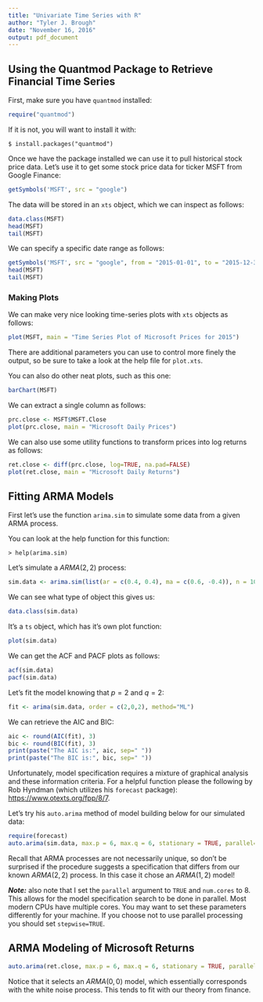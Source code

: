 ---
title: "Univariate Time Series with R"
author: "Tyler J. Brough"
date: "November 16, 2016"
output: pdf_document
---

## Using the Quantmod Package to Retrieve Financial Time Series

First, make sure you have `quantmod` installed:

```{r}
require("quantmod")
```

If it is not, you will want to install it with:

```
$ install.packages("quantmod")
```

Once we have the package installed we can use it to pull historical stock price data. Let's use it to get some stock price data for ticker MSFT from Google Finance:

```{r}
getSymbols('MSFT', src = "google")
```

The data will be stored in an `xts` object, which we can inspect as follows:

```{r}
data.class(MSFT)
head(MSFT)
tail(MSFT)
```

We can specify a specific date range as follows:

```{r}
getSymbols('MSFT', src = "google", from = "2015-01-01", to = "2015-12-31")
head(MSFT)
tail(MSFT)
```

### Making Plots

We can make very nice looking time-series plots with `xts` objects as follows:

```{r}
plot(MSFT, main = "Time Series Plot of Microsoft Prices for 2015")
```

There are additional parameters you can use to control more finely the output, so be sure to take a look at the help file for `plot.xts`. 

You can also do other neat plots, such as this one:

```{r}
barChart(MSFT)
```

We can extract a single column as follows:

```{r}
prc.close <- MSFT$MSFT.Close
plot(prc.close, main = "Microsoft Daily Prices")
```

We can also use some utility functions to transform prices into log returns as follows:

```{r}
ret.close <- diff(prc.close, log=TRUE, na.pad=FALSE)
plot(ret.close, main = "Microsoft Daily Returns")
```

## Fitting ARMA Models

First let's use the function `arima.sim` to simulate some data from a given ARMA process. 

You can look at the help function for this function:

```
> help(arima.sim)
```

Let's simulate a $ARMA(2,2)$ process:

```{r}
sim.data <- arima.sim(list(ar = c(0.4, 0.4), ma = c(0.6, -0.4)), n = 10000)
```

We can see what type of object this gives us:

```{r}
data.class(sim.data)
```

It's a `ts` object, which has it's own plot function:

```{r}
plot(sim.data)
```

We can get the ACF and PACF plots as follows:

```{r}
acf(sim.data)
pacf(sim.data)
```

Let's fit the model knowing that $p = 2$ and $q = 2$:

```{r}
fit <- arima(sim.data, order = c(2,0,2), method="ML")
```

We can retrieve the AIC and BIC:

```{r}
aic <- round(AIC(fit), 3)
bic <- round(BIC(fit), 3)
print(paste("The AIC is:", aic, sep=" "))
print(paste("The BIC is:", bic, sep=" "))
```

Unfortunately, model specification requires a mixture of graphical analysis and these information criteria. For a helpful function please the following by Rob Hyndman (which utilizes his `forecast` package): <https://www.otexts.org/fpp/8/7>. 

Let's try his `auto.arima` method of model building below for our simulated data:

```{r}
require(forecast)
auto.arima(sim.data, max.p = 6, max.q = 6, stationary = TRUE, parallel=TRUE, num.cores = 8, stepwise=FALSE)
```

Recall that ARMA processes are not necessarily unique, so don't be surprised if the procedure suggests a specification that differs from our known $ARMA(2,2)$ process. In this case it chose an $ARMA(1, 2)$ model!

___Note:___ also note that I set the `parallel` argument to `TRUE` and `num.cores` to $8$. This allows for the model specification search to be done in parallel. Most modern CPUs have multiple cores. You may want to set these parameters differently for your machine. If you choose not to use parallel processing you should set `stepwise=TRUE`.


## ARMA Modeling of Microsoft Returns

```{r}
auto.arima(ret.close, max.p = 6, max.q = 6, stationary = TRUE, parallel = TRUE, num.cores = 8, stepwise = FALSE)
```

Notice that it selects an $ARMA(0,0)$ model, which essentially corresponds with the white noise process. This tends to fit with our theory from finance. 







